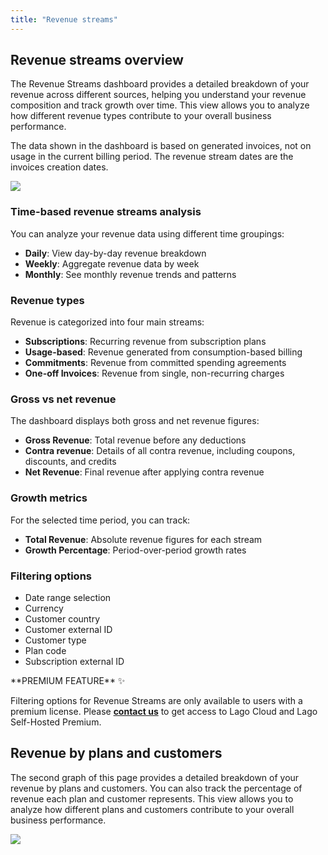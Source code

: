 ```yaml
---
title: "Revenue streams"
---
```


## Revenue streams overview
The Revenue Streams dashboard provides a detailed breakdown of your revenue across different sources, helping you understand your revenue composition and track growth over time. This view allows you to analyze how different revenue types contribute to your overall business performance.

The data shown in the dashboard is based on generated invoices, not on usage in the current billing period. The revenue stream dates are the invoices creation dates. 

<Frame caption="Revenue streams dashboard">
  <img src="/guide/analytics/images/revenue-streams-details.png" />
</Frame>

### Time-based revenue streams analysis
You can analyze your revenue data using different time groupings:
- **Daily**: View day-by-day revenue breakdown
- **Weekly**: Aggregate revenue data by week
- **Monthly**: See monthly revenue trends and patterns

### Revenue types
Revenue is categorized into four main streams:
- **Subscriptions**: Recurring revenue from subscription plans
- **Usage-based**: Revenue generated from consumption-based billing
- **Commitments**: Revenue from committed spending agreements
- **One-off Invoices**: Revenue from single, non-recurring charges

### Gross vs net revenue
The dashboard displays both gross and net revenue figures:
- **Gross Revenue**: Total revenue before any deductions
- **Contra revenue**: Details of all contra revenue, including coupons, discounts, and credits
- **Net Revenue**: Final revenue after applying contra revenue

### Growth metrics
For the selected time period, you can track:
- **Total Revenue**: Absolute revenue figures for each stream
- **Growth Percentage**: Period-over-period growth rates

### Filtering options
- Date range selection
- Currency
- Customer country
- Customer external ID
- Customer type
- Plan code
- Subscription external ID

<Info>
**PREMIUM FEATURE** ✨

Filtering options for Revenue Streams are only available to users with a premium license. Please
**[contact us](mailto:hello@getlago.com)** to get access to Lago Cloud and Lago
Self-Hosted Premium.
</Info>


## Revenue by plans and customers
The second graph of this page provides a detailed breakdown of your revenue by plans and customers. You can also track the percentage of revenue each plan and customer represents. 
This view allows you to analyze how different plans and customers contribute to your overall business performance.

<Frame caption="Revenue by plans and customers dashboard">
  <img src="/guide/analytics/images/revenue-by-plans-and-customers.png" />
</Frame>
